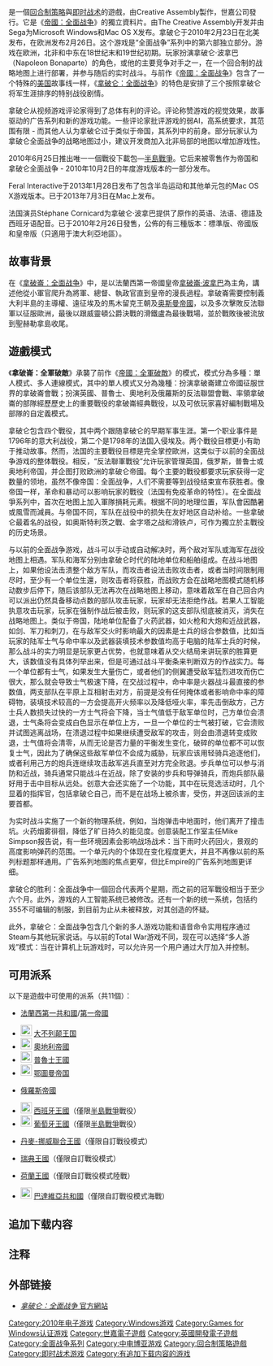 {{noteTA
|T=zh-cn:拿破仑：全面战争; zh-tw:拿破崙：全軍破敵;
|G1=Games
}}
{{Infobox VG
| title        =
| image = File:Napoleon Total War.jpg
| developer    = [[The_Creative_Assembly|The Creative Assembly]]
| publisher    = {{vgrelease|WW|[[世嘉|世嘉]]<small>（零售）</small>、[[Steam|Steam]] <small>（在线）</small>|TW|[[英特衛|英特衛]]|CN|[[中电博亚|中电博亚]]}}
| designer     = 
| composer     = 
| engine       = Warscape
| series       = 全面战争系列
| released     = {{vgrelease|WW|2010年2月23日<ref>{{cite news|title=Sega Announces Napoleon: Total War|url=http://www.sega.com/news/?n=3413|publisher=Sega|date=2009-08-19|accessdate=2009-08-19|archive-date=2009-08-28|archive-url=https://web.archive.org/web/20090828025806/http://www.sega.com/news/?n=3413|dead-url=no}}</ref>|TW|2010年4月1日<ref>[http://www.interwise.com.tw/webnews/view.php?SN=1037 誰能挑戰軍神？  經典戰略最新作《拿破崙：全軍-{}-破敵》即日全面上市] {{webarchive|url=https://web.archive.org/web/20141127144047/http://www.interwise.com.tw/webnews/view.php?SN=1037 |date=2014-11-27 }}，台湾英特卫</ref>|CN|2011年3月15日}}
| genre        = [[回合制策略游戏|回合制策略]]、[[即时战术游戏|即时战术]]
| modes        = [[单人游戏|单人游戏]]<br />[[多人游戏|多人游戏]]
| platforms    = [[个人电脑|PC]]（[[Windows|Windows]]）
}}

{{Vgname|拿破仑：全面战争|en=Napoleon: Total War|cn=拿破仑：全面战争|tw=拿破崙：全軍破敵}}是一個[[回合制策略游戏|回合制策略]]與[[即时战术游戏|即时战术]]的遊戲，由Creative Assembly製作，世嘉公司發行。它是《[[帝國：全面战争|帝國：全面战争]]》的獨立資料片。由The Creative Assembly开发并由Sega为Microsoft Windows和Mac OS X发布。拿破仑于2010年2月23日在北美发布，在欧洲发布2月26日。这个游戏是“全面战争”系列中的第六部独立部分。游戏在欧洲，北非和中东在18世纪末和19世纪初期。玩家扮演拿破仑·波拿巴（Napoleon Bonaparte）的角色，或他的主要竞争对手之一，在一个回合制的战略地图上进行部署，并参与随后的实时战斗。与前作《[[帝國：全面战争|帝國：全面战争]]》包含了一个特殊的[[美国|美国]]故事线一样，《[[拿破仑：全面战争|拿破仑：全面战争]]》的特色是安排了三个按照拿破仑将军生涯排序的特别战役剧情。

拿破仑从视频游戏评论家得到了总体有利的评论。评论称赞游戏的视觉效果，故事驱动的广告系列和新的游戏功能。一些评论家批评游戏的弱AI，高系统要求，其范围有限 - 而其他人认为拿破仑过于类似于帝国，其系列中的前身。部分玩家认为拿破仑全面战争的战略地图过小，建议开发商加入北非局部的地图以增加游戏性。

2010年6月25日推出唯一一個戰役下載包—[[半島戰爭|半島戰爭]]。它后来被零售作为帝国和拿破仑全面战争 - 2010年10月2日的年度游戏版本的一部分发布。

Feral Interactive于2013年1月28日发布了包含半岛运动和其他单元包的Mac OS X游戏版本。已于2013年7月3日在Mac上发布。

法国演员Stéphane Cornicard为拿破仑·波拿巴提供了原作的英语、法语、德語及西班牙语配音。已于2010年2月26日發售，公佈的有三種版本：標準版、帝國版和皇帝版（只適用于澳大利亞地區）。

== 故事背景 ==
在《[[拿破崙：全面战争|拿破崙：全面战争]]》中，是以法蘭西第一帝國皇帝[[拿破崙·波拿巴|拿破崙·波拿巴]]為主角，講述他從小軍官爬升為將軍、總督、執政官直到皇帝的漫長過程。拿破崙需要控制義大利半島的主導權、遠征埃及的馬木留克王朝及[[奥斯曼帝國|奥斯曼帝國]]，以及多次擊敗反法聯軍以征服歐洲，最後以跟威靈頓公爵決戰的滑鐵盧為最後戰場，並於戰敗後被流放到聖赫勒拿島收尾。

== 遊戲模式 ==
《'''拿破崙：全軍破敵'''》承襲了前作《[[帝國：全軍破敵|帝國：全軍破敵]]》的模式，模式分為多種：單人模式、多人連線模式，其中的單人模式又分為幾種：扮演拿破崙建立帝國征服世界的拿破崙會戰；扮演英國、普魯士、奧地利及俄羅斯的反法聯盟會戰、率領拿破崙的部隊經歷歷史上的重要戰役的拿破崙經典戰役，以及可依玩家喜好編制戰場及部隊的自定義模式。

拿破仑包含四个戰役，其中两个跟随拿破仑的早期军事生涯。第一个职业事件是1796年的意大利战役，第二个是1798年的法国入侵埃及。两个戰役目標更小有助于推动故事。然而，法国的主要戰役目標是完全掌控歐洲，这类似于以前的全面战争游戏的整体戰役。相反，“反法聯軍戰役”允许玩家管理英国，俄罗斯，普鲁士或奥地利帝国，并企图打败欧洲的拿破仑帝國。每个主要的戰役都要求玩家获得一定数量的领地，虽然不像帝国：全面战争，人们不需要等到战役结束宣布获胜者。像帝国一样，革命和暴动可以影响玩家的戰役（法国有免疫革命的特性）。在全面战爭系列中，首次在地图上加入軍隊損耗元素。根据不同的地理位置，军队會因酷暑或風雪而減員。与帝国不同，军队在战役中的损失在友好地区自动补给。一些拿破仑最着名的战役，如奥斯特利茨之戰、金字塔之战和滑铁卢，可作为獨立於主戰役的历史场景。

与以前的全面战争游戏，战斗可以手动或自动解决时，两个敌对军队或海军在战役地图上相遇。军队和海军分别由拿破仑时代的陆地单位和船舶组成。在战斗地图上，如果他设法击溃整个敌方军队，而攻击者设法击败攻击者，或者当时间限制用尽时，至少有一个单位生還，则攻击者将获胜，而战败方会在战略地图模式随机移动数步后停下，随后该部队无法再次在战略地图上移动，意味着敌军在自己回合内可以派出仍然具备移动点数的部队攻击玩家，玩家却无法拒绝作战。若果人工智能执意攻击玩家，玩家在强制作战后被击败，则玩家的这支部队彻底被消灭，消失在战略地图上。类似于帝国，陆地单位配备了火药武器，如火枪和大炮和近战武器，如剑、军刀和刺刀，在与敌军交火时影响最大的因素是士兵的综合参数值，比如当玩家的陆军士气与命中率以及武器装填技术参数值均高于电脑的陆军士兵的时候，那么战斗的实力明显是玩家更占优势，也就意味着从交火结局来讲玩家的胜算更大，该数值没有具体列举出来，但是可通过战斗平衡条来判断双方的作战实力。每一个单位都有士气，如果发生大量伤亡，或者他们的侧翼遭受敌军猛烈进攻而伤亡很大，那么就会导致士气极速下降，在交战过程中，命中率是火器战斗最直接的参数值，两支部队在平原上互相射击对方，前提是没有任何掩体或者影响命中率的障碍物，装填技术较高的一方会提高开火频率以及降低哑火率，率先击倒敌方，己方士兵人数损失过快的一方士气将会下降，当士气值低于敌军单位时，己方单位会溃退，士气条将会变成白色显示在单位上方，一旦一个单位的士气被打破，它会溃败并试图逃离战场，在溃退过程中如果继续遭受敌军的攻击，则会由溃退转变成败退，士气值将会清零，从而无论是否力量的平衡发生变化，破碎的单位都不可以恢复士气，因此为了确保这些敌军单位不会成为威胁，玩家应该用轻骑兵追逐他们，或者利用己方的炮兵连继续攻击敌军逃兵直至对方完全败退。步兵单位可以参与消防和近战，骑兵通常只能战斗在近战，除了安装的步兵和导弹骑兵，而炮兵部队最好用于击中目标从远处。创意大会还实施了一个功能，其中在玩竞选活动时，几个显着的指挥官，包括拿破仑自己，而不是在战场上被杀害，受伤，并送回该派的主要首都。

为实时战斗实施了一个新的物理系统，例如，当炮弹击中地面时，他们离开了撞击坑。火药烟雾徘徊，降低了旷日持久的能见度。创意装配工作室主任Mike Simpson报告说，有一些环境因素会影响战场战术：当下雨时火药回火，景观的高度影响弹药的范围。一个单元内的个体现在变化程度更大，并且不再像以前的系列标题那样通用。广告系列地图的焦点更窄，但比Empire的广告系列地图更详细。

拿破仑的胜利：全面战争中一個回合代表两个星期，而之前的冠军戰役相当于至少六个月。此外，游戏的人工智能系统已被修改。还有一个新的统一系统，包括约355不可编辑的制服，到目前为止从未被释放，对其创造的怀疑。

此外，拿破仑：全面战争包含几个新的多人游戏功能和语音命令实用程序通过Steam与其他玩家说话。与以前的Total War游戏不同，现在可以选择“多人游戏”模式：当在计算机上玩游戏时，可以允许另一个用户通过大厅加入并控制。

== 可用派系 ==
以下是遊戲中可使用的派系（共11個）：
* {{flagicon|FRA}} [[法蘭西第一共和國|法蘭西第一共和國]]/[[法蘭西第一帝國|第一帝國]]
* [[File:Union_flag_1606_(Kings_Colors).svg|22px]] [[大不列颠王国|大不列颠王国]]
* [[File:Flag_of_the_Habsburg_Monarchy.svg|22px]] [[奧地利帝國|奧地利帝國]]
* [[File:Flag_of_Prussia_(1892-1918).svg|22px]] [[普魯士王國|普魯士王國]]
* [[File:Ottoman_Flag.svg|22px]] [[鄂圖曼帝国|鄂圖曼帝国]]
* {{flagicon|RUS}} [[俄羅斯帝國|俄羅斯帝國]]
* [[File:Flag_of_Spain_(1785-1873_and_1875-1931).svg|22px]] [[西班牙王國|西班牙王國]]（僅限[[半島戰爭|半島戰爭]]戰役）
* [[File:Flag_United_Kingdom_Portugal_Brazil_Algarves.svg|22px]] [[葡萄牙王國|葡萄牙王國]]（僅限[[半島戰爭|半島戰爭]]戰役）
* {{flagicon|DEN}} [[丹麥-挪威|丹麥-挪威聯合王國]]（僅限自訂戰役模式）
* {{flagicon|SWE}} [[瑞典王國|瑞典王國]]（僅限自訂戰役模式）
* {{flagicon|NED}} [[荷兰王国_(联合王国)|荷蘭王國]]（僅限自訂戰役模式陸戰）
* [[File:Flag_of_the_Batavian_Republic.gif|22px]] [[巴達維亞共和國|巴達維亞共和國]]（僅限自訂戰役模式海戰）

== 追加下载内容 ==
== 注释 ==
{{reflist|30em}}

== 外部链接 ==
* [http://www.totalwar.com/napoleon ''拿破仑：全面战争'' 官方網站] {{Wayback|url=http://www.totalwar.com/napoleon |date=20120701131608 }}

{{全面战争系列}}

{{DEFAULTSORT:Napoleon, Total War}}
[[Category:2010年电子游戏|Category:2010年电子游戏]]
[[Category:Windows游戏|Category:Windows游戏]]
[[Category:Games_for_Windows认证游戏|Category:Games for Windows认证游戏]]
[[Category:世嘉電子遊戲|Category:世嘉電子遊戲]]
[[Category:英國開發電子遊戲|Category:英國開發電子遊戲]]
[[Category:全面战争系列|Category:全面战争系列]]
[[Category:中电博亚游戏|Category:中电博亚游戏]]
[[Category:回合制策略遊戲|Category:回合制策略遊戲]]
[[Category:即时战术游戏|Category:即时战术游戏]]
[[Category:有追加下载内容的游戏|Category:有追加下载内容的游戏]]